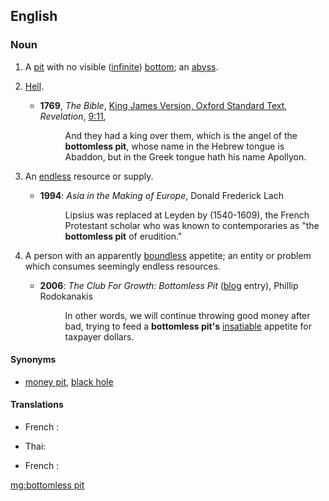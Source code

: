 ==English==
{{wikipedia}}

===Noun===
{{en-noun}}

# A [[pit]] with no visible ([[infinite]]) [[bottom]]; an [[abyss]].
# {{label|en|biblical}} [[hell|Hell]].
#* '''1769''', ''The Bible'', [[s:Bible (King James)|King James Version, Oxford Standard Text]], ''Revelation'', [[s:Bible (King James)/Revelation#Chapter 9|9:11]],
#*: And they had a king over them, which is the angel of the '''bottomless pit''', whose name in the Hebrew tongue is Abaddon, but in the Greek tongue hath his name Apollyon.
# {{label|en|figuratively}} An [[endless]] resource or supply.
#* '''1994''': ''Asia in the Making of Europe'', Donald Frederick Lach
#*: Lipsius was replaced at Leyden by {{w|Joseph Justus Scaliger}} (1540-1609), the French Protestant scholar who was known to contemporaries as "the '''bottomless pit''' of erudition."
# {{label|en|figuratively}} A person with an apparently [[boundless]] appetite; an entity or problem which consumes seemingly endless resources.
#* '''2006''': ''The Club For Growth: Bottomless Pit'' ([[blog]] entry), Phillip Rodokanakis
#*: In other words, we will continue throwing good money after bad, trying to feed a '''bottomless pit's''' [[insatiable]] appetite for taxpayer dollars.

====Synonyms====
* {{sense|an entity or problem which consumes seemingly endless resources}} [[money pit]], [[black hole]]

====Translations====
{{trans-top|Hell}}
* French : {{t+|fr|abîme|m}}
{{trans-mid}}
* Thai: {{t|th|ช่องบาดาล|tr=chɔ̂ɔng-baa-daan|sc=Thai}}
{{trans-bottom}}
{{trans-top|endless resource or supply}}
* French : {{t+|fr|abîme|m}}
{{trans-mid}}
{{trans-bottom}}

[[mg:bottomless pit]]